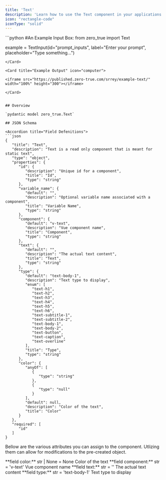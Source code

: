 ```yaml
---
title: 'Text'
description: 'Learn how to use the Text component in your applications'
icon: "rectangle-code"
iconType: "solid"
---
```


<Card title="Example Usage" icon="code">
```python
#An Example Input Box: 
from zero_true import Text


example = TextInput(id="prompt_inputs", label="Enter your prompt", placeholder="Type something...")

``` 
</Card>

<Card title="Example Output" icon="computer">

<iframe src="https://published.zero-true.com/srrey/example-text/" width="100%" height="300"></iframe>

</Card>


## Overview

`pydantic model zero_true.Text` 

## JSON Schema

<Accordion title="Field Defenitions"> 
```json
{
   "title": "Text",
   "description": "Text is a read only component that is meant for static text",
   "type": "object",
   "properties": {
      "id": {
         "description": "Unique id for a component",
         "title": "Id",
         "type": "string"
      },
      "variable_name": {
         "default": "",
         "description": "Optional variable name associated with a component",
         "title": "Variable Name",
         "type": "string"
      },
      "component": {
         "default": "v-text",
         "description": "Vue component name",
         "title": "Component",
         "type": "string"
      },
      "text": {
         "default": "",
         "description": "The actual text content",
         "title": "Text",
         "type": "string"
      },
      "type": {
         "default": "text-body-1",
         "description": "Text type to display",
         "enum": [
            "text-h1",
            "text-h2",
            "text-h3",
            "text-h4",
            "text-h5",
            "text-h6",
            "text-subtitle-1",
            "text-subtitle-2",
            "text-body-1",
            "text-body-2",
            "text-button",
            "text-caption",
            "text-overline"
         ],
         "title": "Type",
         "type": "string"
      },
      "color": {
         "anyOf": [
            {
               "type": "string"
            },
            {
               "type": "null"
            }
         ],
         "default": null,
         "description": "Color of the text",
         "title": "Color"
      }
   },
   "required": [
      "id"
   ]
}
```
</Accordion> 

<Info>Bellow are the various attributes you can assign to the component. Utlizing them can allow for modifications to the pre-created object.</Info>

<ResponseField name="zero_true.Text" type="Zero True Component">
   <AccordionGroup>
   <Expandable name="Testing">
      <Accordion title="field color">
         **field color:** str | None = None
         Color of the text
      </Accordion>
      <Accordion title="field component">
         **field component:** str = 'v-text'
         Vue component name
      </Accordion>
      <Accordion title="field text">
         **field text:** str = ''
         The actual text content
      </Accordion>
      <Accordion title="field type">
         **field type:** str = 'text-body-1'
         Text type to display
      </Accordion>
   </Expandable>
   </AccordionGroup>
</ResponseField>